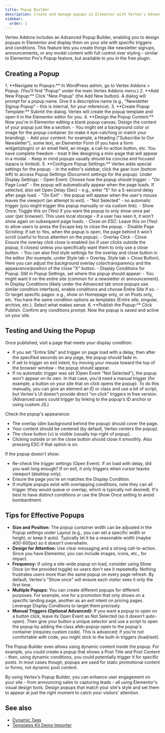 ```yaml
---
title: Popup Builder
description: Create and manage popups in Elementor with Vertex's Advanced Popup Builder - design modals and set when/where they appear.
sidebar:
  order: 2
---
```


Vertex Addons includes an Advanced Popup Builder, enabling you to design popups in Elementor and display them on your site with specific triggers and conditions. This feature lets you create things like newsletter signups, announcements, or any modal content with full control over styling - similar to Elementor Pro's Popup feature, but available to you in the free plugin.

## Creating a Popup
<Steps>
1. **Navigate to Popups:** In WordPress admin, go to Vertex Addons > Popup. (You'll find "Popup" under the main Vertex Addons menu.)
2. **Add New Popup:** Click "New Popup" (the Add New button). A dialog will prompt for a popup name. Give it a descriptive name (e.g., "Newsletter Signup Popup" - this is internal, for your reference).
3. **Create Popup Template:** Submit the dialog. Vertex will create the popup template and open it in the Elementor editor for you.
4. **Design the Popup Content:** Now you're in Elementor editing a blank popup canvas. Design the content of your popup just like a section:
   - You might set a background color or image for the popup container (to make it eye-catching or match your branding).
   - Add your content: for example, a Heading ("Subscribe to Our Newsletter"), some text, an Elementor Form (if you have a form widget/plugin) or an email field, an image, a call-to-action button, etc. You have complete freedom - treat it like designing a mini-page that will appear in a modal.
   - Keep in mind popups usually should be concise and focused (space is limited).
5. **Configure Popup Settings:** Vertex adds special settings for the popup:
   - In the editor's sidebar, click the gear icon (bottom left) to access Popup Settings (Document settings for the popup). Under Display Settings:
     - Open Event: Choose how the popup should trigger:
       - "On Page Load" - the popup will automatically appear when the page loads. If selected, also set Open Delay (Sec) - e.g., enter "5" for a 5-second delay after page load.
       - "On Exit" - the popup will appear when the user's mouse leaves the viewport (an attempt to exit).
       - "Not Selected" - no automatic trigger (you might trigger this popup manually or via custom link).
     - Show Once: Toggle this on (Yes) if you want the popup to only show once per user (per browser). This uses local storage - if a user has seen it, it won't show again on subsequent page loads.
     - Close on ESC: Leave this on (Yes) to allow users to press the Escape key to close the popup.
     - Disable Page Scrolling: If set to Yes, when the popup is open, the page behind it won't scroll (useful to focus attention on the popup).
     - Overlay Click - Close: Ensure the overlay click close is enabled (so if user clicks outside the popup, it closes) unless you specifically want them to only use a close button.
     - You can also find style settings for the overlay and close button in the editor (for example, under Style tab > Overlay, Style tab > Close Button). Here you can adjust the background overlay color/transparency and the appearance/position of the close "X" button.
   - Display Conditions for Popup: Still in Popup Settings, set where this popup should appear:
     - You might want it on the entire site (common for a newsletter or announcement). In Display Conditions (likely under the Advanced tab since popups use similar condition interface), enable conditions and choose Entire Site if so.
     - Or target specific pages: e.g., show on Homepage only, or on Posts only, etc. You have the same condition options as templates (Entire site, singular, archive, etc.). Select what makes sense.
6. **Publish the Popup:** Click Publish. Confirm any conditions prompt. Now the popup is saved and active on your site.
</Steps>

## Testing and Using the Popup

Once published, visit a page that meets your display condition:

- If you set "Entire Site" and trigger on page load with a delay, then after the specified seconds on any page, the popup should fade in.
- If set to trigger on exit intent, try moving your mouse toward the top of the browser window - the popup should appear.
- If no automatic trigger was set (Open Event "Not Selected"), the popup won't appear on its own. In that case, you'd need a manual trigger (for example, a button on your site that on click opens the popup). To do this manually, you can give an element an ID or class and use a bit of script, but Vertex's UI doesn't provide direct "on click" triggers in free version. (Advanced users could trigger by linking to the popup's ID anchor or using custom JS.)

Check the popup's appearance:

- The overlay (dim background behind the popup) should cover the page.
- Your content should be centered (by default, Vertex centers the popup).
- The close button (×) is visible (usually top-right of popup).
- Clicking outside or on the close button should close it smoothly. Also pressing ESC if that option is on.

If the popup doesn't show:

- Re-check the trigger settings (Open Event). If on load with delay, did you wait long enough? If on exit, it only triggers when cursor leaves viewport (desktop only).
- Ensure the page you're on matches the Display Condition.
- If multiple popups exist with overlapping conditions, note they can all trigger (they would queue or overlap, which is typically not desired). It's best to have distinct conditions or use the Show Once setting to avoid bombardment.

## Tips for Effective Popups

- **Size and Position:** The popup container width can be adjusted in the Popup settings under Layout (e.g., you can set a specific width or height, or keep it auto). Typically let it be a reasonable width (maybe 400-600px) so it doesn't overwhelm.
- **Design for Attention:** Use clear messaging and a strong call-to-action. Since you have Elementor, you can include images, icons, etc., for impact.
- **Frequency:** If using a site-wide popup on load, consider using Show Once (or the provided toggle) so users don't see it repeatedly. Nothing frustrates users more than the same popup on every page refresh. By default, Vertex's "Show once" will ensure each visitor sees it only the first time.
- **Multiple Popups:** You can create different popups for different purposes. For example, one for a promotion that only shows on a specific landing page, another as an exit intent on pricing pages. Leverage Display Conditions to target them precisely.
- **Manual Triggers (Optional Advanced):** If you want a popup to open on a button click, leave its Open Event as Not Selected (so it doesn't auto-open). Then give your button a unique selector and use a script to open the popup by adding the class afeb-popup-open to the popup's container (requires custom code). This is advanced; if you're not comfortable with code, you might stick to the built-in triggers (load/exit).

<Aside type="note">The Popup Builder even allows using dynamic content inside the popup. For example, you could create a popup that shows a Post Title and Post Content - then, using dynamic conditions, you could potentially trigger it for specific posts. In most cases though, popups are used for static promotional content or forms, not dynamic post content.</Aside>

By using Vertex's Popup Builder, you can enhance user engagement on your site - from announcing sales to capturing leads - all using Elementor's visual design tools. Design popups that match your site's style and set them to appear at just the right moment to catch your visitors' attention.


## See also

- [Dynamic Tags](/vertex/advanced-features/dynamic-tags/)
- [Templates Kit Demo Importer](/vertex/advanced-features/templates-kit-demo-importer/)

